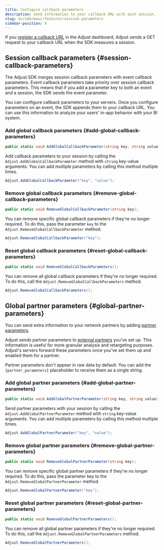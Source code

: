 ```yaml
---
title: Configure callback parameters
description: Send information to your callback URL with each session.
slug: en/sdk/maui/features/session-parameters
sidebar-position: 9
---
```


If you [register a callback URL](https://help.adjust.com/en/article/recommended-placeholders-callbacks) in the Adjust dashboard, Adjust sends a GET request to your callback URL when the SDK measures a session.

## Session callback parameters {#session-callback-parameters}

<Callout type="note">

The Adjust SDK merges session callback parameters with event callback parameters. Event callback parameters take priority over session callback parameters. This means that if you add a parameter key to both an event and a session, the SDK sends the event parameter.

</Callout>

You can configure callback parameters to your servers. Once you configure parameters on an event, the SDK appends them to your callback URL. You can use this information to analyze your users' in-app behavior with your BI system.

### Add global callback parameters {#add-global-callback-parameters}

<CodeBlock title="Method signature">

```cs
public static void AddGlobalCallbackParameter(string key, string value);
```

</CodeBlock>

Add callback parameters to your session by calling the `Adjust.AddGlobalCallbackParameter` method with `string` key-value arguments. You can add multiple parameters by calling this method multiple times.

```cs
Adjust.AddGlobalCallbackParameter("key", "value");
```

### Remove global callback parameters {#remove-global-callback-parameters}

<CodeBlock title="Method signature">

```cs
public static void RemoveGlobalCallbackParameter(string key);
```

</CodeBlock>

You can remove specific global callback parameters if they're no longer required. To do this, pass the parameter `key` to the `Adjust.RemoveGlobalCallbackParameter` method.

```cs
Adjust.RemoveGlobalCallbackParameter("key");
```

### Reset global callback parameters {#reset-global-callback-parameters}

<CodeBlock title="Method signature">

```cs
public static void RemoveGlobalCallbackParameters();
```

</CodeBlock>

You can remove all global callback parameters if they're no longer required. To do this, call the `Adjust.RemoveGlobalCallbackParameters` method.

```cs
Adjust.RemoveGlobalCallbackParameters();
```

## Global partner parameters {#global-partner-parameters}

You can send extra information to your network partners by adding [partner parameters](https://help.adjust.com/en/article/data-sharing-ad-network#map-parameters).

Adjust sends partner parameters to [external partners](https://help.adjust.com/en/article/integrated-partners) you've set up. This information is useful for more granular analysis and retargeting purposes. Adjust's servers forward these parameters once you've set them up and enabled them for a partner.

<Callout type="note">

Partner parameters don't appear in raw data by default. You can add the `{partner_parameters}` placeholder to receive them as a single string.

</Callout>

### Add global partner parameters {#add-global-partner-parameters}

<CodeBlock title="Method signature">

```cs
public static void AddGlobalPartnerParameter(string key, string value);
```

</CodeBlock>

Send partner parameters with your session by calling the `Adjust.AddGlobalPartnerParameter` method with `string` key-value arguments. You can add multiple parameters by calling this method multiple times.

```cs
Adjust.AddGlobalPartnerParameter("key", "value");
```

### Remove global partner parameters {#remove-global-partner-parameters}

<CodeBlock title="Method signature">

```cs
public static void RemoveGlobalPartnerParameter(string key);
```

</CodeBlock>

You can remove specific global partner parameters if they're no longer required. To do this, pass the parameter key to the `Adjust.RemoveGlobalPartnerParameter` method.

```cs
Adjust.RemoveGlobalPartnerParameter("key");
```

### Reset global partner parameters {#reset-global-partner-parameters}

<CodeBlock title="Method signature">

```cs
public static void RemoveGlobalPartnerParameters();
```

</CodeBlock>

You can remove all global partner parameters if they're no longer required. To do this, call the `Adjust.RemoveGlobalPartnerParameters` method.

```cs
Adjust.RemoveGlobalPartnerParameters();
```
